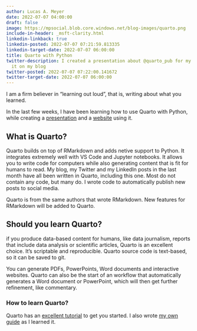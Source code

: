 ```yaml
---
author: Lucas A. Meyer
date: 2022-07-07 04:00:00
draft: false
image: https://mpsocial.blob.core.windows.net/blog-images/quarto.png
include-in-header: _msft-clarity.html
linkedin-linkback: true
linkedin-posted: 2022-07-07 07:21:59.813335
linkedin-target-date: 2022-07-07 06:00:00
title: Quarto with Python
twitter-description: I created a presentation about @quarto_pub for my team and posted
  it on my blog
twitter-posted: 2022-07-07 07:22:00.141672
twitter-target-date: 2022-07-07 06:00:00
---
```


I am a firm believer in "learning out loud", that is, writing about what you learned.

In the last few weeks, I have been learning how to use Quarto with Python, while creating a [presentation](https://links.meyerperin.com/quarto-pres) and a [website](https://links.meyerperin.com/quarto) using it.

## What is Quarto?

Quarto builds on top of RMarkdown and adds netive support to Python. It integrates extremely well with VS Code and Jupyter notebooks. It allows you to write code for computers while also generating content that is fit for humans to read. My blog, my Twitter and my LinkedIn posts in the last month have all been written in Quarto, including this one. Most do not contain any code, but many do. I wrote code to automatically publish new posts to social media.

Quarto is from the same authors that wrote RMarkdown. New features for RMarkdown will be added to Quarto. 

## Should you learn Quarto?

if you produce data-based content for humans, like data journalism, reports that include data analysis or scientific articles, Quarto is an excellent choice. It's scriptable and reproducible. Quarto source code is text-based, so it can be saved to git. 

You can generate PDFs, PowerPoints, Word documents and interactive websites. Quarto can also be the start of an workflow that automatically generates a Word document or PowerPoint, which will then get further refinement, like commentary.

### How to learn Quarto?

Quarto has an [excellent tutorial](https://www.quarto.org/docs/get-started) to get you started. I also wrote [my own guide](https://links.meyerperin.com/quarto) as I learned it.

